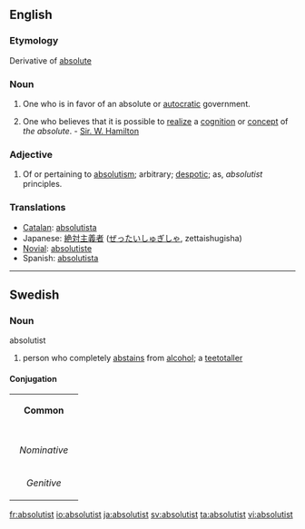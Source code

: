 {{wikipedia}}
==English==

===Etymology===
Derivative of [[absolute]]

===Noun===
{{en-noun}}
# One who is in favor of an absolute or [[autocratic]] government.
# {{metaphysics}} One who believes that it is possible to [[realize]] a [[cognition]] or [[concept]] of ''the absolute''. - [[Sir. W. Hamilton]]

===Adjective===
{{en-adj}}

# Of or pertaining to [[absolutism]]; arbitrary; [[despotic]]; as, ''absolutist'' principles.

===Translations===
{{rfc-level|Translations at L3+ (AutoFormat would have corrected level of Translations)}}
*[[Catalan]]: [[absolutista]] {{m}} {{f}}
*Japanese: [[絶対主義者]] ([[ぜったいしゅぎしゃ]], zettaishugisha)
*[[Novial]]: [[absolutiste]]
*Spanish: [[absolutista]] {{m}} {{f}}

----

==Swedish==

===Noun===
;absolutist

# person who completely [[abstains]] from [[alcohol]]; a [[teetotaller]]

====Conjugation====
{| border=1 cellspacing=0
| bgcolor=#FFFFF0 colspan=5 align=center | '''Common'''
|-
|- bgcolor=#FFFFF0 align=center
! rowspan=2 |
| colspan=2 width=105 | ''Singular''
| colspan=2 | ''Plural''
|- bgcolor=#FFFFF0 align=center
| width=105 | ''Indefinite''
| width=105 | ''Definite''
| width=105 | ''Indefinite''
|  width=105 | ''Definite''
|- align=center
| width=105 bgcolor=#FFFFF0 | ''Nominative''
| [[absolutist]]
| [[absolutisten]]
| [[absolutister]]
| [[absolutisterna]]
|- align=center
| width=105 bgcolor=#FFFFF0 | ''Genitive''
| [[absolutists]]
| [[absolutistens]]
| [[absolutisters]]
| [[absolutisternas]]
|}

[[fr:absolutist]]
[[io:absolutist]]
[[ja:absolutist]]
[[sv:absolutist]]
[[ta:absolutist]]
[[vi:absolutist]]